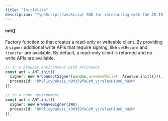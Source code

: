 ```yaml
---
title: "Initialize"
description: "TypeScript/JavaScript SDK for interacting with the AR.IO ecosystem"
---
```


#### init()

Factory function to that creates a read-only or writeable client. By providing a `signer` additional write APIs that require signing, like `setRecord` and `transfer` are available. By default, a read-only client is returned and no write APIs are available.

```typescript
// in a browser environment with ArConnect
const ant = ANT.init({
  signer: new ArConnectSigner(window.arweaveWallet, Arweave.init({})),
  processId: 'bh9l1cy0aksiL_x9M359faGzM_yjralacHIUo8_nQXM'
});

// in a node environment
const ant = ANT.init({
  signer: new ArweaveSigner(JWK),
  processId: 'bh9l1cy0aksiL_x9M359faGzM_yjralacHIUo8_nQXM'
});

```
